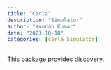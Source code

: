 ```yaml
---
title: "Carla"
description: "Simulator"
author: "Kundan Kumar"
date: "2023-10-18"
categories: [carla Simulator]
---
```


This package provides  discovery.

<!--[GitHub Link](https://github.com/chizapoth/noreden)
 -->
